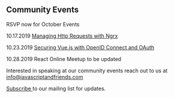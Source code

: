 
<Card>

## Community Events

RSVP now for October Events

<Text my={20}>10.17.2019 <a href="https://www.eventbrite.com/e/managing-http-requests-w-ngrx-tickets-70983875683" target="_blank" rel="noopener noreferrer">Managing Http Requests with Ngrx</a></Text>

<Text my={20}>10.23.2019 <a href="https://www.meetup.com/Vue-Columbus/events/jgbfwqyznbfc/" target="_blank" rel="noopener noreferrer">Securing Vue.js with OpenID Connect and OAuth</a></Text>

<Text my={20}>10.28.2019 React Online Meetup to be updated</Text>

Interested in speaking at our community events reach out to us 
at <a href="mailto:info@javascriptandfriends.com">info@javascriptandfriends.com</a>

<a href="http://eepurl.com/gubqeb" target="_blank">Subscribe </a>to our mailing list for updates. 


</Card>
